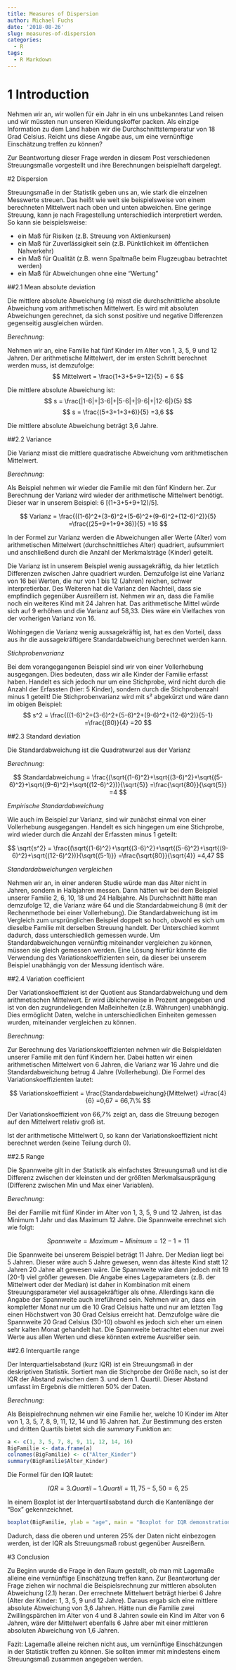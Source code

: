 ```yaml
---
title: Measures of Dispersion
author: Michael Fuchs
date: '2018-08-26'
slug: measures-of-dispersion
categories:
  - R
tags:
  - R Markdown
---
```


# 1 Introduction

Nehmen wir an, wir wollen für ein Jahr in ein uns unbekanntes Land reisen und wir müssten nun unseren Kleidungskoffer packen. Als einzige Information zu dem Land haben wir die Durchschnittstemperatur von 18 Grad Celsius. Reicht uns diese Angabe aus, um eine vernünftige Einschätzung treffen zu können?

Zur Beantwortung dieser Frage werden in diesem Post verschiedenen Streuungsmaße vorgestellt und ihre Berechnungen beispielhaft dargelegt. 


#2 Dispersion

Streuungsmaße in der Statistik geben uns an, wie stark die einzelnen Messwerte streuen. Das heißt wie weit sie beispielsweise von einem berechneten Mittelwert nach oben und unten abweichen. Eine geringe Streuung, kann je nach Fragestellung unterschiedlich interpretiert werden. So kann sie beispielsweise:

+ ein Maß für Risiken (z.B. Streuung von Aktienkursen)
+ ein Maß für Zuverlässigkeit sein (z.B. Pünktlichkeit im öffentlichen Nahverkehr)
+ ein Maß für Qualität (z.B. wenn Spaltmaße beim Flugzeugbau betrachtet werden)
+ ein Maß für Abweichungen ohne eine "Wertung"

##2.1 Mean absolute deviation

Die mittlere absolute Abweichung (s) misst die durchschnittliche absolute Abweichung vom arithmetischen Mittelwert. Es wird mit absoluten Abweichungen gerechnet, da sich sonst positive und negative Differenzen gegenseitig ausgleichen würden.

*Berechnung:*

Nehmen wir an, eine Familie hat fünf Kinder im Alter von 1, 3, 5, 9 und 12 Jahren. Der arithmetische Mittelwert, der im ersten Schritt berechnet werden muss, ist demzufolge:
$$  Mittelwert = \frac{1+3+5+9+12}{5} = 6  $$

Die mittlere absolute Abweichung ist:
$$  s = \frac{|1-6|+|3-6|+|5-6|+|9-6|+|12-6|}{5}  $$
$$  s = \frac{(5+3+1+3+6)}{5} =3,6  $$


Die mittlere absolute Abweichung beträgt 3,6 Jahre.


##2.2 Variance

Die Varianz misst die mittlere quadratische Abweichung vom arithmetischen Mittelwert. 

*Berechnung:*

Als Beispiel nehmen wir wieder die Familie mit den fünf Kindern her. Zur Berechnung der Varianz wird wieder der arithmetische Mittelwert benötigt. Dieser war in unserem Beispiel: 6 [(1+3+5+9+12)/5].

$$  Varianz  = \frac{((1-6)^2+(3-6)^2+(5-6)^2+(9-6)^2+(12-6)^2)}{5} =\frac{(25+9+1+9+36)}{5} =16  $$

In der Formel zur Varianz werden die Abweichungen aller Werte (Alter) vom arithmetischen Mittelwert (durchschnittliches Alter) quadriert, aufsummiert und anschließend durch die Anzahl der Merkmalsträge (Kinder) geteilt. 

Die Varianz ist in unserem Beispiel wenig aussagekräftig, da hier letztlich Differenzen zwischen Jahre quadriert wurden. Demzufolge ist eine Varianz von 16 bei Werten, die nur von 1 bis 12 (Jahren) reichen, schwer interpretierbar. Des Weiteren hat die Varianz den Nachteil, dass sie empfindlich gegenüber Ausreißern ist. Nehmen wir an, dass die Familie noch ein weiteres Kind mit 24 Jahren hat. Das arithmetische Mittel würde sich auf 9 erhöhen und die Varianz auf 58,33. Dies wäre ein Vielfaches von der vorherigen Varianz von 16.

Wohingegen die Varianz wenig aussagekräftig ist, hat es den Vorteil, dass aus ihr die aussagekräftigere Standardabweichung berechnet werden kann.

*Stichprobenvarianz*

Bei dem vorangegangenen Beispiel sind wir von einer Vollerhebung ausgegangen. Dies bedeuten, dass wir alle Kinder der Familie erfasst haben. Handelt es sich jedoch nur um eine Stichprobe, wird nicht durch die Anzahl der Erfassten (hier: 5 Kinder), sondern durch die Stichprobenzahl minus 1 geteilt!
Die Stichprobenvarianz wird mit s² abgekürzt und wäre dann im obigen Beispiel:
$$  s^2  = \frac{((1-6)^2+(3-6)^2+(5-6)^2+(9-6)^2+(12-6)^2)}{5-1} =\frac{(80)}{4} =20  $$

##2.3 Standard deviation

Die Standardabweichung ist die Quadratwurzel aus der Varianz

*Berechnung:*

$$  Standardabweichung  = \frac{(\sqrt{(1-6)^2}+\sqrt{(3-6)^2}+\sqrt{(5-6)^2}+\sqrt{(9-6)^2}+\sqrt{(12-6)^2})}{\sqrt{5}} =\frac{\sqrt{80}}{\sqrt{5}} =4  $$

*Empirische Standardabweichung*

Wie auch im Beispiel zur Varianz, sind wir zunächst einmal von einer Vollerhebung ausgegangen. Handelt es sich hingegen um eine Stichprobe, wird wieder durch die Anzahl der Erfassten minus 1 geteilt:

$$  \sqrt{s^2}  = \frac{(\sqrt{(1-6)^2}+\sqrt{(3-6)^2}+\sqrt{(5-6)^2}+\sqrt{(9-6)^2}+\sqrt{(12-6)^2})}{\sqrt{(5-1)}} =\frac{\sqrt{80}}{\sqrt{4}} =4,47  $$

*Standardabweichungen* *vergleichen*

Nehmen wir an, in einer anderen Studie würde man das Alter nicht in Jahren, sondern in Halbjahren messen. Dann hätten wir bei dem Beispiel unserer Familie 2, 6, 10, 18 und 24 Halbjahre. Als Durchschnitt hätte man demzufolge 12, die Varianz wäre 64 und die Standardabweichung 8 (mit der Rechenmethode bei einer Vollerhebung). Die Standardabweichung ist im Vergleich zum ursprünglichen Beispiel doppelt so hoch, obwohl es sich um dieselbe Familie mit derselben Streuung handelt. Der Unterschied kommt dadurch, dass unterschiedlich gemessen wurde. Um Standardabweichungen vernünftig miteinander vergleichen zu können, müssen sie gleich gemessen werden. Eine Lösung hierfür könnte die Verwendung des Variationskoeffizienten sein, da dieser bei unserem Beispiel unabhängig von der Messung identisch wäre. 


##2.4 Variation coefficient

Der Variationskoeffizient ist der Quotient aus Standardabweichung und dem arithmetischen Mittelwert. Er wird üblicherweise in Prozent angegeben und ist von den zugrundeliegenden Maßeinheiten (z.B. Währungen) unabhängig. Dies ermöglicht Daten, welche in unterschiedlichen Einheiten gemessen wurden, miteinander vergleichen zu können.

*Berechnung:*

Zur Berechnung des Variationskoeffizienten nehmen wir die Beispieldaten unserer Familie mit den fünf Kindern her. Dabei hatten wir einen arithmetischen Mittelwert von 6 Jahren, die Varianz war 16 Jahre und die Standardabweichung betrug 4 Jahre (Vollerhebung). Die Formel des Variationskoeffizienten lautet:

$$  Variationskoeffizient  = \frac{Standardabweichung}{Mittelwet} =\frac{4}{6} =0,67 = 66,7\%  $$

Der Variationskoeffizient von 66,7% zeigt an, dass die Streuung bezogen auf den Mittelwert relativ groß ist.

Ist der arithmetische Mittelwert 0, so kann der Variationskoeffizient nicht berechnet werden (keine Teilung durch 0). 


##2.5 Range

Die Spannweite gilt in der Statistik als einfachstes Streuungsmaß und ist die Differenz zwischen der kleinsten und der größten Merkmalsausprägung (Differenz zwischen Min und Max einer Variablen). 

*Berechnung:*

Bei der Familie mit fünf Kinder im Alter von 1, 3, 5, 9 und 12 Jahren, ist das Minimum 1 Jahr und das Maximum 12 Jahre. Die Spannweite errechnet sich wie folgt:

$$  Spannweite  = Maximum - Minimum = 12 - 1 = 11  $$

Die Spannweite bei unserem Beispiel beträgt 11 Jahre. Der Median liegt bei 5 Jahren. Dieser wäre auch 5 Jahre gewesen, wenn das älteste Kind statt 12 Jahren 20 Jahre alt gewesen wäre. Die Spannweite wäre dann jedoch mit 19 (20-1) viel größer gewesen. Die Angabe eines Lageparameters (z.B. der Mittelwert oder der Median) ist daher in Kombination mit einem Streuungsparameter viel aussagekräftiger als ohne. Allerdings kann die Angabe der Spannweite auch irreführend sein. Nehmen wir an, dass ein kompletter Monat nur um die 10 Grad Celsius hatte und nur am letzten Tag einen Höchstwert von 30 Grad Celsius erreicht hat. Demzufolge wäre die Spannweite 20 Grad Celsius (30-10) obwohl es jedoch sich eher um einen sehr kalten Monat gehandelt hat. Die Spannweite betrachtet eben nur zwei Werte aus allen Werten und diese könnten extreme Ausreißer sein. 


##2.6 Interquartile range

Der Interquartielsabstand (kurz IQR) ist ein Streuungsmaß in der deskriptiven Statistik. Sortiert man die Stichprobe der Größe nach, so ist der IQR der Abstand zwischen dem 3. und dem 1. Quartil. Dieser Abstand umfasst im Ergebnis die mittleren 50% der Daten. 

*Berechnung:*

Als Beispielrechnung nehmen wir eine Familie her, welche 10 Kinder im Alter von 1, 3, 5, 7, 8, 9, 11, 12, 14 und 16 Jahren hat. Zur Bestimmung des ersten und dritten Quartils bietet sich die *summary* Funktion an:

```r
a <- c(1, 3, 5, 7, 8, 9, 11, 12, 14, 16)
BigFamilie <- data.frame(a)
colnames(BigFamilie) <- c("Alter_Kinder")
summary(BigFamilie$Alter_Kinder)
```

Die Formel für den IQR lautet:

$$  IQR  = 3.Quartil - 1.Quartil = 11,75-5,50 = 6,25  $$

In einem Boxplot ist der Interquartilsabstand durch die Kantenlänge der "Box" gekennzeichnet. 

```r
boxplot(BigFamilie, ylab = "age", main = "Boxplot for IQR demonstration")
```

Dadurch, dass die oberen und unteren 25% der Daten nicht einbezogen werden, ist der IQR als Streuungsmaß robust gegenüber Ausreißern. 


#3 Conclusion

Zu Beginn wurde die Frage in den Raum gestellt, ob man mit Lagemaße alleine eine vernünftige Einschätzung treffen kann. Zur Beantwortung der Frage ziehen wir nochmal die Beispielsrechnung zur mittleren absoluten Abweichung (2.1) heran. Der errechnete Mittelwert beträgt hierbei 6 Jahre (Alter der Kinder: 1, 3, 5, 9 und 12 Jahre). Daraus ergab sich eine mittlere absolute Abweichung von 3,6 Jahren. Hätte nun die Familie zwei Zwillingspärchen im Alter von 4 und 8 Jahren sowie ein Kind im Alter von 6 Jahren, wäre der Mittelwert ebenfalls 6 Jahre aber mit einer mittleren absoluten Abweichung von 1,6 Jahren.

Fazit: Lagemaße alleine reichen nicht aus, um vernünftige Einschätzungen in der Statistik treffen zu können. Sie sollten immer mit mindestens einem Streuungsmaß zusammen angegeben werden. 












